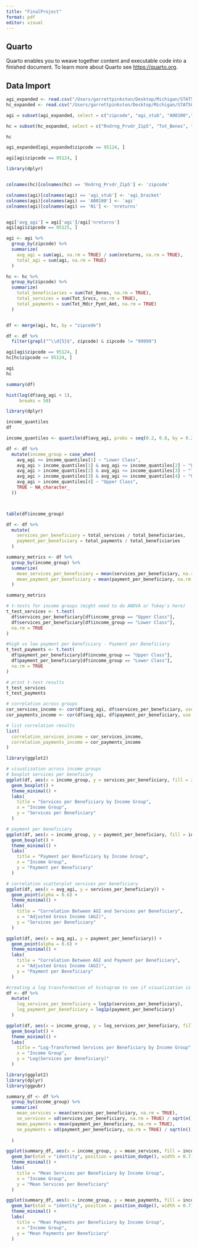 ```yaml
---
title: "FinalProject"
format: pdf
editor: visual
---
```


## Quarto

Quarto enables you to weave together content and executable code into a finished document. To learn more about Quarto see <https://quarto.org>.

## Data Import

```r
agi_expanded <- read.csv("/Users/garrettpinkston/Desktop/Michigan/STAT506/Final/Data/20zpallagi (1).csv")
hc_expanded <- read.csv("/Users/garrettpinkston/Desktop/Michigan/STAT506/Final/Data/MUP_PHY_R24_P07_V10_D22_Prov.csv")

```




```r
agi = subset(agi_expanded, select = c("zipcode", "agi_stub", "A00100","N1"))

hc = subset(hc_expanded, select = c("Rndrng_Prvdr_Zip5", "Tot_Benes", "Tot_Srvcs", "Tot_Mdcr_Pymt_Amt"))
```


```r
hc
```

```r
agi_expanded[agi_expanded$zipcode == 95124, ]

agi[agi$zipcode == 95124, ]

```

```r
library(dplyr)


colnames(hc)[colnames(hc) == 'Rndrng_Prvdr_Zip5'] <- 'zipcode'

colnames(agi)[colnames(agi) == 'agi_stub'] <- 'agi_bracket'
colnames(agi)[colnames(agi) == 'A00100'] <- 'agi'
colnames(agi)[colnames(agi) == 'N1'] <- 'nreturns'


agi['avg_agi'] = agi['agi']/agi['nreturns']
agi[agi$zipcode == 95125, ]


```

```r

agi <- agi %>%
  group_by(zipcode) %>%
  summarize(
    avg_agi = sum(agi, na.rm = TRUE) / sum(nreturns, na.rm = TRUE), 
    total_agi = sum(agi, na.rm = TRUE)
  )

hc <- hc %>%
  group_by(zipcode) %>%
  summarize(
    total_beneficiaries = sum(Tot_Benes, na.rm = TRUE),
    total_services = sum(Tot_Srvcs, na.rm = TRUE),
    total_payments = sum(Tot_Mdcr_Pymt_Amt, na.rm = TRUE)
  )


df <- merge(agi, hc, by = "zipcode")

df <- df %>%
  filter(grepl("^\\d{5}$", zipcode) & zipcode != "99999")
```

```r
agi[agi$zipcode == 95124, ]
hc[hc$zipcode == 95124, ]

agi
hc

summary(df)
```
```r
hist(log(df$avg_agi + 1), 
     breaks = 50)
```

```r
library(dplyr)

income_quantiles
df

income_quantiles <- quantile(df$avg_agi, probs = seq(0.2, 0.8, by = 0.2), na.rm = TRUE)

```

```r
df <- df %>%
  mutate(income_group = case_when(
    avg_agi <= income_quantiles[1] ~ "Lower Class",
    avg_agi > income_quantiles[1] & avg_agi <= income_quantiles[2] ~ "Lower Middle",
    avg_agi > income_quantiles[2] & avg_agi <= income_quantiles[3] ~ "True Middle",
    avg_agi > income_quantiles[3] & avg_agi <= income_quantiles[4] ~ "Upper Middle",
    avg_agi > income_quantiles[4] ~ "Upper Class",
    TRUE ~ NA_character_
  ))



table(df$income_group)

df <- df %>%
  mutate(
    services_per_beneficiary = total_services / total_beneficiaries,
    payment_per_beneficiary = total_payments / total_beneficiaries
  )

summary_metrics <- df %>%
  group_by(income_group) %>%
  summarize(
    mean_services_per_beneficiary = mean(services_per_beneficiary, na.rm = TRUE),
    mean_payment_per_beneficiary = mean(payment_per_beneficiary, na.rm = TRUE)
  )

summary_metrics
```

```r
# t-tests for income groups (might need to do ANOVA or Tukey's here)
t_test_services <- t.test(
  df$services_per_beneficiary[df$income_group == "Upper Class"],
  df$services_per_beneficiary[df$income_group == "Lower Class"],
  na.rm = TRUE
)

#high vs low payment per beneficiary - Payment per Beneficiary
t_test_payments <- t.test(
  df$payment_per_beneficiary[df$income_group == "Upper Class"],
  df$payment_per_beneficiary[df$income_group == "Lower Class"],
  na.rm = TRUE
)

# print t-test results
t_test_services
t_test_payments

# correlation across groups
cor_services_income <- cor(df$avg_agi, df$services_per_beneficiary, use = "complete.obs")
cor_payments_income <- cor(df$avg_agi, df$payment_per_beneficiary, use = "complete.obs")

# list correlation results
list(
  correlation_services_income = cor_services_income,
  correlation_payments_income = cor_payments_income
)

```

```r
library(ggplot2)

# visualization across income groups
# boxplot services per beneficary
ggplot(df, aes(x = income_group, y = services_per_beneficiary, fill = income_group)) +
  geom_boxplot() +
  theme_minimal() +
  labs(
    title = "Services per Beneficiary by Income Group",
    x = "Income Group",
    y = "Services per Beneficiary"
  )

# payment per beneficiary
ggplot(df, aes(x = income_group, y = payment_per_beneficiary, fill = income_group)) +
  geom_boxplot() +
  theme_minimal() +
  labs(
    title = "Payment per Beneficiary by Income Group",
    x = "Income Group",
    y = "Payment per Beneficiary"
  )

# correlation scatterplot services per beneficiary
ggplot(df, aes(x = avg_agi, y = services_per_beneficiary)) +
  geom_point(alpha = 0.6) +
  theme_minimal() +
  labs(
    title = "Correlation Between AGI and Services per Beneficiary",
    x = "Adjusted Gross Income (AGI)",
    y = "Services per Beneficiary"
  )

ggplot(df, aes(x = avg_agi, y = payment_per_beneficiary)) +
  geom_point(alpha = 0.6) +
  theme_minimal() +
  labs(
    title = "Correlation Between AGI and Payment per Beneficiary",
    x = "Adjusted Gross Income (AGI)",
    y = "Payment per Beneficiary"
  )

```


```r

#creating a log transformation of histogram to see if visualization is better
df <- df %>%
  mutate(
    log_services_per_beneficiary = log1p(services_per_beneficiary),
    log_payment_per_beneficiary = log1p(payment_per_beneficiary)
  )

ggplot(df, aes(x = income_group, y = log_services_per_beneficiary, fill = income_group)) +
  geom_boxplot() +
  theme_minimal() +
  labs(
    title = "Log-Transformed Services per Beneficiary by Income Group",
    x = "Income Group",
    y = "Log(Services per Beneficiary)"
  )
```

```r
library(ggplot2)
library(dplyr)
library(ggpubr)

summary_df <- df %>%
  group_by(income_group) %>%
  summarize(
    mean_services = mean(services_per_beneficiary, na.rm = TRUE),
    se_services = sd(services_per_beneficiary, na.rm = TRUE) / sqrt(n()),
    mean_payments = mean(payment_per_beneficiary, na.rm = TRUE),
    se_payments = sd(payment_per_beneficiary, na.rm = TRUE) / sqrt(n())
    
  )

ggplot(summary_df, aes(x = income_group, y = mean_services, fill = income_group)) +
  geom_bar(stat = "identity", position = position_dodge(), width = 0.7) +
  theme_minimal() +
  labs(
    title = "Mean Services per Beneficiary by Income Group",
    x = "Income Group",
    y = "Mean Services per Beneficiary"
  )

ggplot(summary_df, aes(x = income_group, y = mean_payments, fill = income_group)) +
  geom_bar(stat = "identity", position = position_dodge(), width = 0.7) +
  theme_minimal() +
  labs(
    title = "Mean Payments per Beneficiary by Income Group",
    x = "Income Group",
    y = "Mean Payments per Beneficiary"
  )

```